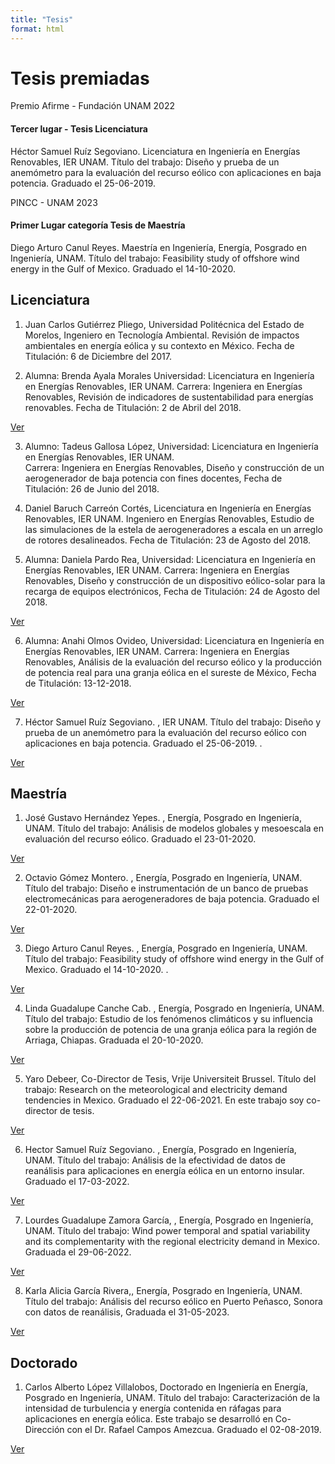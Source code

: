 ```yaml
---
title: "Tesis"
format: html
---
```

# Tesis premiadas

```{=html}
<div class="card text-white bg-success mb-3">
  <div class="card-header">Premio Afirme - Fundación UNAM 2022</div>
  <div class="card-body">
    <h4 class="card-title">Tercer lugar - Tesis Licenciatura</h4>
    <p class="card-text"> Héctor Samuel Ruíz Segoviano. Licenciatura en Ingeniería en Energías Renovables, IER UNAM. Título del trabajo: Diseño y prueba de un anemómetro para la evaluación del recurso eólico con aplicaciones en baja potencia. Graduado el 25-06-2019.</p>
  </div>
</div>
<div class="card text-white bg-success mb-3">
  <div class="card-header">PINCC - UNAM 2023</div>
  <div class="card-body">
    <h4 class="card-title">Primer Lugar categoría Tesis de Maestría</h4>
    <p class="card-text"> Diego Arturo Canul Reyes. Maestría en Ingeniería, Energía, Posgrado en Ingeniería, UNAM. Título del trabajo: Feasibility study of offshore wind energy in the Gulf of Mexico. Graduado el 14-10-2020. </p>
  </div>
</div>
```

## Licenciatura
1. Juan Carlos Gutiérrez Pliego, Universidad Politécnica del Estado de Morelos, Ingeniero en Tecnología Ambiental. Revisión de impactos ambientales en energía eólica y su contexto en México. Fecha de Titulación: 6 de Diciembre del 2017.


2. Alumna: Brenda Ayala Morales
Universidad: Licenciatura en Ingeniería en Energías Renovables, IER UNAM. 
Carrera: Ingeniera en Energías Renovables, Revisión de indicadores de sustentabilidad para energías renovables. Fecha de Titulación: 2 de Abril del 2018.

<a class="btn btn-primary btn-sm" href="https://tesiunam.dgb.unam.mx/F/PY544QMNDEJ3JR88SPM18HTBPNUNMCMGGRNYDXT3QFH4HXS78D-33998?func=full-set-set&set_number=807952&set_entry=000009&format=999" role="button">Ver</a>


3. Alumno: Tadeus Gallosa López, Universidad: Licenciatura en Ingeniería en Energías Renovables, IER UNAM.  
Carrera: Ingeniera en Energías Renovables, Diseño y construcción de un aerogenerador de baja potencia con fines docentes, Fecha de Titulación: 26 de Junio del 2018.


4. Daniel Baruch Carreón Cortés, Licenciatura en Ingeniería en Energías Renovables, IER UNAM. Ingeniero en Energías Renovables, Estudio de las simulaciones de la estela de aerogeneradores a escala en un arreglo de rotores desalineados. Fecha de Titulación: 23 de Agosto del 2018. 


5. Alumna: Daniela Pardo Rea, Universidad: Licenciatura en Ingeniería en Energías Renovables, IER UNAM. 
Carrera: Ingeniera en Energías Renovables, Diseño y construcción de un dispositivo eólico-solar para la recarga de equipos electrónicos, Fecha de Titulación: 24 de Agosto del 2018.

<a class="btn btn-primary btn-sm" href="https://tesiunam.dgb.unam.mx/F/VPUG5M3RY13VS63LDEI97HF1LHNS4YPHHKX9R1AU1KD2FR2B3D-34797?func=full-set-set&set_number=807960&set_entry=000011&format=999" role="button">Ver</a>

6. Alumna: Anahi Olmos Ovideo, Universidad: Licenciatura en Ingeniería en Energías Renovables, IER UNAM. Carrera: Ingeniera en Energías Renovables, Análisis de la evaluación del recurso eólico y la producción de potencia real para una granja eólica en el sureste de México, Fecha de Titulación: 13-12-2018. 

<a class="btn btn-primary btn-sm" href="https://tesiunam.dgb.unam.mx/F/I9PEE3PA9C7XQ2I5V2LXXYSNCX52UDCDFCVI1MTGDCRLTGQRJY-34268?func=full-set-set&set_number=807958&set_entry=000010&format=999" role="button">Ver</a>

7. Héctor Samuel Ruíz Segoviano.  \textbf{Licenciatura en Ingeniería en Energías Renovables}, IER UNAM. Título del trabajo: Diseño y prueba de un anemómetro para la evaluación del recurso eólico con aplicaciones en baja potencia. Graduado el 25-06-2019. \textbf{Tesis premiada Premio Afirme - Fundación UNAM 2022}.

<a class="btn btn-primary btn-sm" href="https://tesiunam.dgb.unam.mx/F/FN7CK6NPC3CGX7MR4F6GL5KUQ532GV5SX6G9IIB5YMSXPRJNQE-36054?func=full-set-set&set_number=807967&set_entry=000002&format=999" role="button">Ver</a>


## Maestría


1. José Gustavo Hernández Yepes. \textbf{Maestría en Ingeniería}, Energía, Posgrado en Ingeniería, UNAM. Título del trabajo: Análisis de modelos globales y mesoescala en evaluación del recurso eólico. Graduado el 23-01-2020. 

<a class="btn btn-primary btn-sm" href="https://tesiunam.dgb.unam.mx/F/SI9MK4N512TH22MFLSNQGF3VGDP9VYETTR7QJH3I6YYHIS8DBL-33212?func=full-set-set&set_number=807947&set_entry=000007&format=999" role="button">Ver</a>

2. Octavio Gómez Montero. \textbf{Maestría en Ingeniería}, Energía, Posgrado en Ingeniería, UNAM. Título del trabajo: Diseño e instrumentación de un banco de pruebas electromecánicas para aerogeneradores de baja potencia. Graduado el 22-01-2020.

<a class="btn btn-primary btn-sm" href="https://tesiunam.dgb.unam.mx/F/QRD8GUHT1G5V7I6KCU2KD9E1X9KMCKK64YQSLR33J2HY2SBM79-32979?func=full-set-set&set_number=807945&set_entry=000006&format=999" role="button">Ver</a>

3. Diego Arturo Canul Reyes. \textbf{Maestría en Ingeniería}, Energía, Posgrado en Ingeniería, UNAM. Título del trabajo: Feasibility study of offshore wind energy in the Gulf of Mexico. Graduado el 14-10-2020. \textbf{Tesis premiada PINCC - UNAM 2023, Primer Lugar categoría Tesis de Maestría}. 

<a class="btn btn-primary btn-sm" href="https://tesiunam.dgb.unam.mx/F/8VEVKCYSL7456HKARQ5IAQR7SRVN7E38UYAYS5TA9UC31C46TV-08013?func=full-set-set&set_number=807942&set_entry=000005&format=999" role="button">Ver</a>

4. Linda Guadalupe Canche Cab. \textbf{Maestría en Ingeniería}, Energía, Posgrado en Ingeniería, UNAM. Título del trabajo: Estudio de los fenómenos climáticos y su influencia sobre la producción de potencia de una granja eólica para la región de Arriaga, Chiapas. Graduada el 20-10-2020. 

<a class="btn btn-primary btn-sm" href="https://tesiunam.dgb.unam.mx/F/P9XTFEB46YNAJHMHDXDPF8U97BT86SLN5SCG1JKL7PT1KGRIMB-32186?func=full-set-set&set_number=807938&set_entry=000004&format=999" role="button">Ver</a>

5. Yaro Debeer, \textbf{Master of Science in Engineering Technology.}  Co-Director de Tesis, Vrije Universiteit Brussel. Título del trabajo: Research on the meteorological and electricity demand tendencies in Mexico. Graduado el 22-06-2021. En este trabajo soy co-director de tesis. 

<a class="btn btn-primary btn-sm" href="https://quarto.org" role="button">Ver</a>

6. Hector Samuel Ruíz Segoviano.  \textbf{Maestría en Ingeniería}, Energía, Posgrado en Ingeniería, UNAM. Título del trabajo: Análisis de la efectividad de datos de reanálisis para aplicaciones en energía eólica en un entorno insular. Graduado el 17-03-2022. 

<a class="btn btn-primary btn-sm" href="https://tesiunam.dgb.unam.mx/F/YJ9BAU5S8SSL2QESTPBGR6GGU21GSGLUJC2ELQE2SUTCL4GGY6-30822?func=full-set-set&set_number=807932&set_entry=000002&format=999" role="button">Ver</a>

7. Lourdes Guadalupe Zamora García, \textbf{Maestría en Ingeniería}, Energía, Posgrado en Ingeniería, UNAM. Título del trabajo: Wind power temporal and spatial variability and its complementarity with the regional electricity demand in Mexico.  Graduada el 29-06-2022. 

<a class="btn btn-primary btn-sm" href="https://tesiunam.dgb.unam.mx/F/GVMB7QVBTV7E2I87VXTBEIMKTJ2SVCTIAFIXLBJMHMT37XG9KD-31487?func=full-set-set&set_number=807934&set_entry=000003&format=999" role="button">Ver</a>

8. Karla Alicia García Rivera,\textbf{Maestría en Ingeniería}, Energía, Posgrado en Ingeniería, UNAM. Título del trabajo: Análisis del recurso eólico en Puerto Peñasco, Sonora con datos de reanálisis, Graduada el 31-05-2023. 

<a class="btn btn-primary btn-sm" href="https://tesiunam.dgb.unam.mx/F/DCVEVP6MRINFVRH1MY8Y5EHJNUX3T6QED8NFIHUX94QT6UR6BB-29885?func=full-set-set&set_number=807923&set_entry=000001&format=999" role="button">Ver</a>

## Doctorado 

1. Carlos Alberto López Villalobos, Doctorado en Ingeniería en Energía, Posgrado en Ingeniería, UNAM. Título del trabajo: Caracterización de la intensidad de turbulencia y energía contenida en ráfagas para aplicaciones en energía eólica. Este trabajo se desarrolló en Co-Dirección con el Dr. Rafael Campos Amezcua. Graduado el 02-08-2019. 

<a class="btn btn-primary btn-sm" href="https://tesiunam.dgb.unam.mx/F/59RTG3S7QLKMEP3D8MTR5HHFP87QVQRCFGB8RG2YDFGEG64B4R-33615?func=full-set-set&set_number=807950&set_entry=000008&format=999" role="button">Ver</a>
